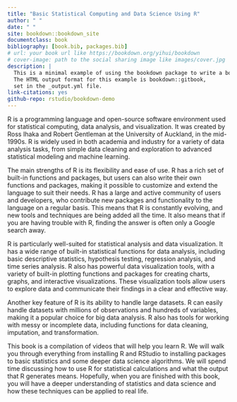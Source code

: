 --- 
title: "Basic Statistical Computing and Data Science Using R"
author: " "
date: " "
site: bookdown::bookdown_site
documentclass: book
bibliography: [book.bib, packages.bib]
# url: your book url like https://bookdown.org/yihui/bookdown
# cover-image: path to the social sharing image like images/cover.jpg
description: |
  This is a minimal example of using the bookdown package to write a book.
  The HTML output format for this example is bookdown::gitbook,
  set in the _output.yml file.
link-citations: yes
github-repo: rstudio/bookdown-demo
---


R is a programming language and open-source software environment used for statistical computing, data analysis, and visualization. It was created by Ross Ihaka and Robert Gentleman at the University of Auckland, in the mid-1990s. R is widely used in both academia and industry for a variety of data analysis tasks, from simple data cleaning and exploration to advanced statistical modeling and machine learning.

The main strengths of R is its flexibility and ease of use. R has a rich set of built-in functions and packages, but users can also write their own functions and packages, making it possible to customize and extend the language to suit their needs. R has a large and active community of users and developers, who contribute new packages and functionality to the language on a regular basis. This means that R is constantly evolving, and new tools and techniques are being added all the time.  It also means that if you are having trouble with R, finding the answer is often only a Google search away.

R is particularly well-suited for statistical analysis and data visualization. It has a wide range of built-in statistical functions for data analysis, including basic descriptive statistics, hypothesis testing, regression analysis, and time series analysis. R also has powerful data visualization tools, with a variety of built-in plotting functions and packages for creating charts, graphs, and interactive visualizations. These visualization tools allow users to explore data and communicate their findings in a clear and effective way.

Another key feature of R is its ability to handle large datasets. R can easily handle datasets with millions of observations and hundreds of variables, making it a popular choice for big data analysis. R also has tools for working with messy or incomplete data, including functions for data cleaning, imputation, and transformation.

This book is a compilation of videos that will help you learn R.  We will walk you through everything from installing R and RStudio to installing packages to basic statistics and some deeper data science algorithms.  We will spend time discussing how to use R for statistical calculations and what the output that R generates means.  Hopefully, when you are finished with this book, you will have a deeper understanding of statistics and data science and how these techniques can be applied to  real life.